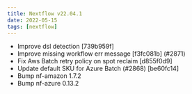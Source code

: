 ```yaml
---
title: Nextflow v22.04.1
date: 2022-05-15
tags: [nextflow]
---
```


- Improve dsl detection [739b959f]
- Improve missing workflow err message [f3fc081b] (#2871)
- Fix Aws Batch retry policy on spot reclaim [d855f0d9]
- Update default SKU for Azure Batch (#2868) [be60fc14]
- Bump nf-amazon 1.7.2
- Bump nf-azure 0.13.2

